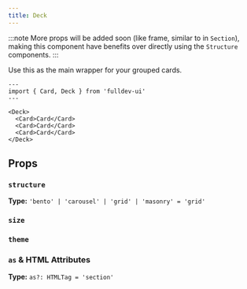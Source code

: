 ```yaml
---
title: Deck
---
```



:::note
More props will be added soon (like frame, similar to in `Section`), making this component have benefits over directly using the `Structure` components.
:::

Use this as the main wrapper for your grouped cards.

```astro live
---
import { Card, Deck } from 'fulldev-ui'
---

<Deck>
  <Card>Card</Card>
  <Card>Card</Card>
  <Card>Card</Card>
</Deck>
```

## Props

### `structure`

**Type:** `'bento' | 'carousel' | 'grid' | 'masonry' = 'grid'`

<StructureProp />

### `size`

<SizeProp />

### `theme`

<ThemeProp />

### `as` & HTML Attributes

**Type:** `as?: HTMLTag = 'section'`

<AsProp />
